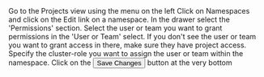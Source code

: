 
<Flow id="namespace-share-ui">
  <Step>
    Go to the <NavStep>Projects</NavStep> view using the menu on the left
  </Step>
  <Step>
    Click on Namespaces and click on the Edit link on a namespace.
  </Step>
  <Step>
    In the drawer select the 'Permissions' section.
  </Step>
  <Step>
    Select the user or team you want to grant permissions in the 'User or Team' select. If you don't see the user or team you want to grant access in there, make sure they have project access.
  </Step>
  <Step>
    Specify the cluster-role you want to assign the user or team within the namespace.
  </Step>
  <Step>
    Click on the <Button>Save Changes</Button> button at the very bottom
  </Step>
</Flow>